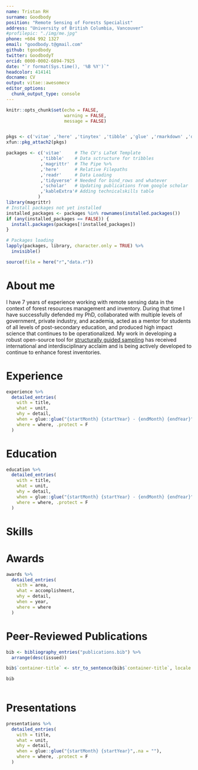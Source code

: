 ```yaml
---
name: Tristan RH 
surname: Goodbody
position: "Remote Sensing of Forests Specialist"
address: "University of British Columbia, Vancouver"
#profilepic: "./img/me.jpg"
phone: +604 992 1327
email: "goodbody.t@gmail.com"
github: tgoodbody
twitter: GoodbodyT
orcid: 0000-0002-6894-7925
date: "`r format(Sys.time(), '%B %Y')`"
headcolor: 414141
docname: CV
output: vitae::awesomecv
editor_options: 
  chunk_output_type: console
---
```


```r
knitr::opts_chunk$set(echo = FALSE,
                      warning = FALSE,
                      message = FALSE)


pkgs <- c('vitae' ,'here' ,'tinytex' ,'tibble' ,'glue' ,'rmarkdown' ,'dplyr', 'readr' ,'yaml')
xfun::pkg_attach2(pkgs)

packages <- c('vitae'     # The CV's LaTeX Template
             ,'tibble'    # Data sctructure for tribbles
             ,'magrittr'  # The Pipe %>%
             ,'here'      # Relative Filepaths
             ,'readr'     # Data Loading
             ,'tidyverse' # Needed for bind_rows and whatever
             ,'scholar'   # Updating publications from google scholar
             ,'kableExtra'# Adding technicalskills table
            )
library(magrittr)
# Install packages not yet installed
installed_packages <- packages %in% rownames(installed.packages())
if (any(installed_packages == FALSE)) {
  install.packages(packages[!installed_packages])
}

# Packages loading
lapply(packages, library, character.only = TRUE) %>%
  invisible()

source(file = here("r","data.r"))

```

# About me

I have 7 years of experience working with remote sensing data in the context of forest resources management and inventory. During that time I have successfully defended my PhD, collaborated with multiple levels of government, private industry, and academia, acted as a mentor for students of all levels of post-secondary education, and produced high impact science that continues to be operationalized. My work in developing a robust open-source tool for [structurally guided sampling ](https://tgoodbody.github.io/sgsR/) has received international and interdisciplinary acclaim and is being actively developed to continue to enhance forest inventories.

# Experience

```r

experience %>%
  detailed_entries(
    with = title,
    what = unit,
    why = detail,
    when = glue::glue("{startMonth} {startYear} - {endMonth} {endYear}",.na = ""),
    where = where, .protect = F
  )

```
\pagebreak

# Education

```r
education %>%
  detailed_entries(
    with = title,
    what = unit,
    why = detail,
    when = glue::glue("{startMonth} {startYear} - {endMonth} {endYear}",.na = ""),
    where = where, .protect = F
  )

```

# Skills

\begin{cvskills}
  \cvskill
    {Data Science}
    {R (Advanced), LAStools, lidR, ENVI, ARC/QGIS, ArcPy, Developed sgsR package}

  \cvskill
    {Research}
    {Forest modelling, inventory analysis, lidar processing, digital aerial photogrammetry, raster \& vector analysis}
    
  \cvskill
    {Collaboration}
    {Extensive work with international academic, government, and industry representatives}

  \cvskill
    {Writing}
    {Scientific publications, public reports, funding grants, reproducible reporting (Rmarkdown, bookdown)}
    
  \cvskill
    {Communication}
    {Confident public speaker, effective graphic design (Illustrator/inDesign)}  

  \cvskill
    {Languages}
    {English/Spanish (bilingual)}
\end{cvskills}

# Awards

```r

awards %>%
  detailed_entries(
    with = area,
    what = accomplishment,
    why = detail,
    when = year,
    where = where
  )

```

# Peer-Reviewed Publications

```r
bib <- bibliography_entries("publications.bib") %>%
  arrange(desc(issued))

bib$`container-title` <- str_to_sentence(bib$`container-title`, locale = "en")

bib
  
```

# Presentations

```r

presentations %>%
  detailed_entries(
    with = title,
    what = unit,
    why = detail,
    when = glue::glue("{startMonth} {startYear}",.na = ""),
    where = where, .protect = F
  )

```
